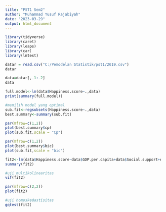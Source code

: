---
title: "PST1 Sem2"
author: "Muhammad Yusuf Rajabiyah"
date: "2023-03-29"
output: html_document
---

```{r}
library(tidyverse)
library(caret)
library(leaps)
library(car)
library(lmtest)
```

```{r }
datar = read.csv("C:/Pemodelan Statistik/pst1/2019.csv")
datar
```


```{r }
data=datar[,-1:-2]
data
```

```{r }
full.model<-lm(data$Happiness.score~.,data)
print(summary(full.model))
```



```{r}
#memilih model yang optimal
sub.fit<-regsubsets(Happiness.score~.,data)
best.summary<-summary(sub.fit)
```

```{r}
par(mfrow=c(1,2))
plot(best.summary$cp)
plot(sub.fit,scale = "Cp")
```

```{r}
par(mfrow=c(1,2))
plot(best.summary$bic)
plot(sub.fit,scale = "bic")
```

```{r}
fit2<-lm(data$Happiness.score~data$GDP.per.capita+data$Social.support+data$Healthy.life.expectancy+data$Freedom.to.make.life.choices)
summary(fit2)
```
```{r}
#uji multikolinearitas
vif(fit2)
```

```{r}
par(mfrow=c(2,2))
plot(fit2)
```
```{r}
#uji homoskedastisitas
gqtest(fit2)
```
